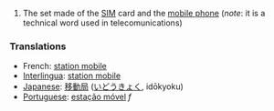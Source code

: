 #The set made of the [[SIM]] card and the [[mobile phone]] (''note'': it is a technical word used in telecomunications)

===Translations===

*French: [[station mobile]]
*[[Interlingua]]: [[station mobile]]
*[[Japanese]]: [[移動局]] ([[いどうきょく]], idōkyoku)
*[[Portuguese]]: [[estação móvel]] ''f''